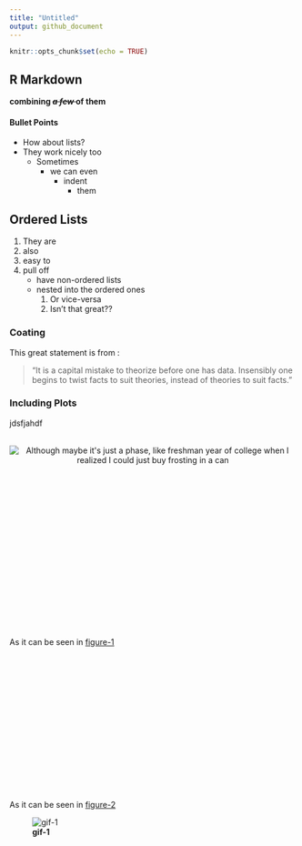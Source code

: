 ```yaml
---
title: "Untitled"
output: github_document
---
```


```r
knitr::opts_chunk$set(echo = TRUE)
```

## R Markdown

**combining <del>*a few* </del> of them** 

#### Bullet Points
- How about lists?
- They work nicely too
	+ Sometimes
		+ we can even
			- indent
				* them

## Ordered Lists
1. They are
2. also 
3. easy to
4. pull off
	- have non-ordered lists
	- nested into the ordered ones
		1. Or vice-versa
		2. Isn't that great??

### Coating

This great statement is from :

> "It is a capital mistake to theorize before one has data. Insensibly one begins to twist facts to suit theories, instead of theories to suit facts."

### Including Plots

<a name="figure1"></a>
jdsfjahdf
<br>
<br>
<a name="figure2"></a>
<p style="text-align: center;"> <img src="https://imgs.xkcd.com/comics/stove_ownership.png" alt="Although maybe it's just a phase, like freshman year of college when I realized I could just buy frosting in a can"> </p>

<br><br><br><br><br><br><br><br><br><br><br><br><br><br><br><br><br>
As it can be seen in [figure-1](#figure1)

<br><br><br><br><br><br><br><br><br><br><br><br><br><br><br>
As it can be seen in [figure-2](#figure2)

![**gif-1**](https://i.imgur.com/zNssDtS.gif)






